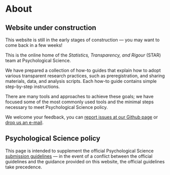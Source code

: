 # About

::: callout-important
## Website under construction

This website is still in the early stages of construction — you may want to come back in a few weeks!
:::

This is the online home of the *Statistics, Transparency, and Rigour* (STAR) team at Psychological Science.

We have prepared a collection of how-to guides that explain how to adopt various transparent research practices, such as preregistration, and sharing materials, data, and analysis scripts. Each how-to guide contains simple step-by-step instructions.

There are many tools and approaches to achieve these goals; we have focused some of the most commonly used tools and the minimal steps necessary to meet Psychological Science policy.

We welcome your feedback, you can [report issues at our Github page](https://github.com/STAR-PSYCH/star-psych.github.io/issues) or [drop us an e-mail](mailto:star.psych.team@gmail.com).

::: {.callout-warning appearance="simple"}
## Psychological Science policy

This page is intended to supplement the official Psychological Science [submission guidelines](https://www.psychologicalscience.org/publications/psychological_science/psychological-science-submission-guidelines-24#rts) — in the event of a conflict between the official guidelines and the guidance provided on this website, the official guidelines take precedence.
:::
